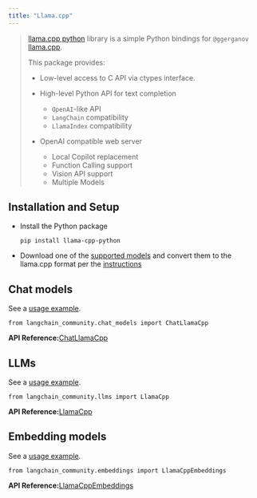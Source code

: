 ```yaml
---
title: "Llama.cpp"
---
```


> [llama.cpp python](https://github.com/abetlen/llama-cpp-python) library is a simple Python bindings for `@ggerganov` [llama.cpp](https://github.com/ggerganov/llama.cpp).
>
> This package provides:
>
> * Low-level access to C API via ctypes interface.
>
> * High-level Python API for text completion
>
>   * `OpenAI`-like API
>   * `LangChain` compatibility
>   * `LlamaIndex` compatibility
>
> * OpenAI compatible web server
>
>   * Local Copilot replacement
>   * Function Calling support
>   * Vision API support
>   * Multiple Models

## Installation and Setup

* Install the Python package

  ```
  pip install llama-cpp-python
  ```

* Download one of the [supported models](https://github.com/ggerganov/llama.cpp#description) and convert them to the llama.cpp format per the [instructions](https://github.com/ggerganov/llama.cpp)

## Chat models

See a [usage example](/src/oss/integrations/chat/llamacpp).

```
from langchain_community.chat_models import ChatLlamaCpp
```

**API Reference:**[ChatLlamaCpp](https://python.langchain.com/api_reference/community/chat_models/langchain_community.chat_models.llamacpp.ChatLlamaCpp.html)

## LLMs

See a [usage example](/src/oss/integrations/llms/llamacpp).

```
from langchain_community.llms import LlamaCpp
```

**API Reference:**[LlamaCpp](https://python.langchain.com/api_reference/community/llms/langchain_community.llms.llamacpp.LlamaCpp.html)

## Embedding models

See a [usage example](/src/oss/integrations/text_embedding/llamacpp).

```
from langchain_community.embeddings import LlamaCppEmbeddings
```

**API Reference:**[LlamaCppEmbeddings](https://python.langchain.com/api_reference/community/embeddings/langchain_community.embeddings.llamacpp.LlamaCppEmbeddings.html)
